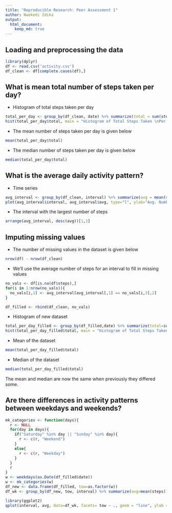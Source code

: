 ```yaml
---
title: "Reproducible Research: Peer Assessment 1"
author: Nwokedi Idika
output: 
  html_document:
    keep_md: true
---
```



## Loading and preprocessing the data
```r
library(dplyr)
df <- read.csv('activity.csv')
df_clean <- df[complete.cases(df),]
```


## What is mean total number of steps taken per day?

* Histogram of total steps taken per day

```r
total_per_day <- group_by(df_clean, date) %>% summarize(total = sum(steps))
hist(total_per_day$total, main = "Histogram of Total Steps Taken \nPer Day", xlab = "Number of Steps Taken in a Day")
```

* The mean number of steps taken per day is given below

```r
mean(total_per_day$total)
```

* The median number of steps taken per day is given below 

```r
median(total_per_day$total)
```

## What is the average daily activity pattern?

* Time series 
```r
avg_interval <- group_by(df_clean, interval) %>% summarize(avg = mean(steps))
plot(avg_interval$interval, avg_interval$avg, type="l", ylab="Avg. Number of Steps", xlab = "5-Minute Intervals", main = "Average Number of Steps Over Time")
```

* The interval with the largest number of steps 
```r
arrange(avg_interval, desc(avg))[1,1]
```

## Imputing missing values

* The number of missing values in the dataset is given below
```r
nrow(df) - nrow(df_clean)
```

* We'll use the average number of steps for an interval to fill in missing values 

```r
no_vals <- df[is.na(df$steps),]
for(i in 1:nrow(no_vals)){
  no_vals[i,1] <- avg_interval[avg_interval[,1] == no_vals[i,3],2]
}

df_filled <- rbind(df_clean, no_vals)
```

* Histogram of new dataset
```r
total_per_day_filled <- group_by(df_filled,date) %>% summarize(total=sum(steps))
hist(total_per_day_filled$total, main = "Histogram of Total Steps Taken \nPer Day", xlab = "Number of Steps Taken in a Day")
```

* Mean of the dataset

```r
mean(total_per_day_filled$total)
```

* Median of the dataset

```r
median(total_per_day_filled$total)
```

The mean and median are now the same when previously they differed some. 

## Are there differences in activity patterns between weekdays and weekends?

```r
mk_categories <- function(days){
  r <- NULL
  for(day in days){
    if("Saturday" %in% day || "Sunday" %in% day){
      r <- c(r, "Weekend")
    }
    else{
      r <- c(r, "Weekday")
    }
  }
  r
}
w <- weekdays(as.Date(df_filled$date))
w <- mk_categories(w)
df_new <- data.frame(df_filled, tow=as.factor(w))
df_wk <- group_by(df_new, tow, interval) %>% summarize(avg=mean(steps))

library(ggplot2)
qplot(interval, avg, data=df_wk, facets= tow ~ ., geom = "line", ylab = "Avg. Steps Taken", xlab = "5-minute Intervals")
```
